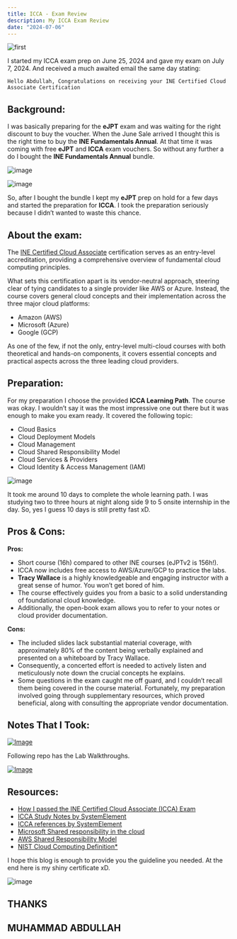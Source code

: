 ```yaml
---
title: ICCA - Exam Review
description: My ICCA Exam Review
date: "2024-07-06"
---
```


![first](/static/images/download.jpeg)

I started my ICCA exam prep on June 25, 2024 and gave my exam on July 7, 2024. And received a much awaited email the same day stating:

`Hello Abdullah, Congratulations on receiving your INE Certified Cloud Associate Certification`

## Background:

I was basically preparing for the **eJPT** exam and was waiting for the right discount to buy the voucher. When the June Sale arrived I thought this is the right time to buy the **INE Fundamentals Annual**. At that time it was coming with free **eJPT** and **ICCA** exam vouchers. So without any further a do I bought the **INE Fundamentals Annual** bundle.

![image](https://github.com/iabdullah215/my-portfolio/assets/121729444/5137ecd5-e9b2-42c2-966b-b72b307522a2)

![image](https://github.com/iabdullah215/my-portfolio/assets/121729444/3ce26383-9e72-4152-8e9c-a5db7a829f3f)

So, after I bought the bundle I kept my **eJPT** prep on hold for a few days and started the preparation for **ICCA**. I took the preparation seriously because I didn’t wanted to waste this chance.

## About the exam:

The [INE Certified Cloud Associate](https://ine.com/learning/certifications/internal/icca-ine-certified-cloud-associate) certification serves as an entry-level accreditation, providing a comprehensive overview of fundamental cloud computing principles.

What sets this certification apart is its vendor-neutral approach, steering clear of tying candidates to a single provider like AWS or Azure.
Instead, the course covers general cloud concepts and their implementation across the three major cloud platforms:

- Amazon (AWS)
- Microsoft (Azure)
- Google (GCP)

As one of the few, if not the only, entry-level multi-cloud courses with both theoretical and hands-on components, it covers essential concepts and practical aspects across the three leading cloud providers.

## Preparation:

For my preparation I choose the provided **ICCA Learning Path**. The course was okay. I wouldn’t say it was the most impressive one out there but it was enough to make you exam ready. It covered the following topic:

- Cloud Basics
- Cloud Deployment Models
- Cloud Management
- Cloud Shared Responsibility Model
- Cloud Services & Providers
- Cloud Identity & Access Management (IAM)

![image](https://github.com/iabdullah215/my-portfolio/assets/121729444/cfceae4b-0016-490d-af0d-35e4a8d06901)

It took me around 10 days to complete the whole learning path. I was studying two to three hours at night along side 9 to 5 onsite internship in the day. So, yes I guess 10 days is still pretty fast xD.

## Pros & Cons:

**Pros:**
- Short course (16h) compared to other INE courses (eJPTv2 is 156h!).
- ICCA now includes free access to AWS/Azure/GCP to practice the labs.
- **Tracy Wallace** is a highly knowledgeable and engaging instructor with a great sense of humor. You won’t get bored of him.
- The course effectively guides you from a basic to a solid understanding of foundational cloud knowledge.
- Additionally, the open-book exam allows you to refer to your notes or cloud provider documentation.

**Cons:**
- The included slides lack substantial material coverage, with approximately 80% of the content being verbally explained and presented on a whiteboard by Tracy Wallace.
- Consequently, a concerted effort is needed to actively listen and meticulously note down the crucial concepts he explains.
- Some questions in the exam caught me off guard, and I couldn’t recall them being covered in the course material. Fortunately, my preparation involved going through supplementary resources, which proved beneficial, along with consulting the appropriate vendor documentation.

## Notes That I Took:

[![Image](/static/images/github2.png)](https://github.com/iabdullah215/ICCA-Notes)

Following repo has the Lab Walkthroughs.

[![Image](/static/images/github3.png)](https://github.com/iabdullah215/INE-Labs)

## Resources:

- [How I passed the INE Certified Cloud Associate (ICCA) Exam](https://craignewtondev.medium.com/how-i-passed-the-ine-certified-cloud-associate-icca-exam-d46b65664a63)
- [ICCA Study Notes by SystemElement](https://blog.syselement.com/ine/courses/icca)
- [ICCA references by SystemElement](https://blog.syselement.com/ine/courses/icca/icca-references)
- [Microsoft Shared responsibility in the cloud](https://learn.microsoft.com/en-us/azure/security/fundamentals/shared-responsibility)
- [AWS Shared Responsibility Model](https://aws.amazon.com/compliance/shared-responsibility-model/)
- [NIST Cloud Computing Definition*](https://nvlpubs.nist.gov/nistpubs/legacy/sp/nistspecialpublication800-145.pdf)

I hope this blog is enough to provide you the guideline you needed. At the end here is my shiny certificate xD.

![image](https://github.com/iabdullah215/my-portfolio/assets/121729444/cc5c57b5-18f3-4fb7-af2a-1b1376de1993)


## THANKS
## MUHAMMAD ABDULLAH
